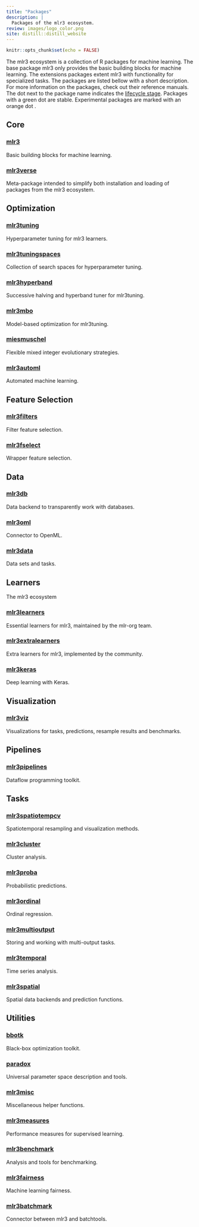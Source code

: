 ```yaml
---
title: "Packages"
description: |
  Packages of the mlr3 ecosystem.  
review: images/logo_color.png
site: distill::distill_website
---
```


```r
knitr::opts_chunk$set(echo = FALSE)
```

The mlr3 ecosystem is a collection of R packages for machine learning.
The base package mlr3 only provides the basic building blocks for machine learning.
The extensions packages extent mlr3 with functionality for specialized tasks.
The packages are listed bellow with a short description. 
For more information on the packages, check out their reference manuals.
The dot next to the package name indicates the [lifecycle stage](https://lifecycle.r-lib.org/articles/stages.html).
Packages with a green dot <i class="bi-circle-fill status-stable"></i> are stable.
Experimental packages are marked with an orange dot <i class="bi-circle-fill status-maturing"></i>.  

<!---
Collection of mlr3 ecosystem packages.
Package should be described in one sentence.
-->

## <i class="bi-house-heart"></i> Core

<div class="grid-container-package">
  <div class="grid-item-package">
  <h3><a href="https://mlr3.mlr-org.com/">mlr3</a> <i class="bi-circle-fill status-stable"></i></h3>
  Basic building blocks for machine learning.
  </div>
  <div class="grid-item-package">
  <h3><a href="https://mlr3verse.mlr-org.com/">mlr3verse</a> <i class="bi-circle-fill status-stable"></i></h3>
  Meta-package intended to simplify both installation and loading of packages from the mlr3 ecosystem.
  </div>
</div> 

## <i class="bi-sliders"></i> Optimization 

<div class="grid-container-package">
  <div class="grid-item-package">
  <h3><a href="https://mlr3tuning.mlr-org.com/">mlr3tuning</a> <i class="bi-circle-fill status-stable"></i></h3>
  Hyperparameter tuning for mlr3 learners.
  </div>
  <div class="grid-item-package">
  <h3><a href="https://mlr3tuningspaces.mlr-org.com/">mlr3tuningspaces</a> <i class="bi-circle-fill status-stable"></i></h3>
  Collection of search spaces for hyperparameter tuning.
  </div>
  <div class="grid-item-package">
  <h3><a href="https://mlr3hyperband.mlr-org.com/">mlr3hyperband</a> <i class="bi-circle-fill status-stable"></i></h3>
  Successive halving and hyperband tuner for mlr3tuning.
  </div>
  <div class="grid-item-package">
  <h3><a href="https://mlr3mbo.mlr-org.com/">mlr3mbo</a> <i class="bi-circle-fill status-maturing"></i></h3>
  Model-based optimization for mlr3tuning.
  </div>
  <div class="grid-item-package">
  <h3><a href="https://github.com/mlr-org/miesmuschel/">miesmuschel</a> <i class="bi-circle-fill status-maturing"></i></h3>
  Flexible mixed integer evolutionary strategies.
  </div>
  <div class="grid-item-package">
  <h3><a href="https://github.com/mlr-org/mlr3automl/">mlr3automl</a> <i class="bi-circle-fill status-maturing"></i></h3>
  Automated machine learning.
  </div>
</div> 

## <i class="bi-funnel"></i> Feature Selection

<div class="grid-container-package">
 
  <div class="grid-item-package">
  <h3><a href="https://mlr3fselect.mlr-org.com/">mlr3filters</a> <i class="bi-circle-fill status-stable"></i></h3>
  Filter feature selection.
  </div>
  <div class="grid-item-package">
  <h3><a href="https://mlr3fselect.mlr-org.com/">mlr3fselect</a> <i class="bi-circle-fill status-stable"></i></h3>
  Wrapper feature selection. 
  </div>
</div> 

## <i class="bi-hdd"></i> Data

<div class="grid-container-package">
  <div class="grid-item-package">
  <h3><a href="https://mlr3db.mlr-org.com/">mlr3db</a> <i class="bi-circle-fill status-stable"></i></h3>
  Data backend to transparently work with databases.
  </div>
  <div class="grid-item-package">
  <h3><a href="https://mlr3oml.mlr-org.com/">mlr3oml</a> <i class="bi-circle-fill status-stable"></i></h3>
  Connector to OpenML.
  </div>
  <div class="grid-item-package">
  <h3><a href="https://mlr3data.mlr-org.com/">mlr3data</a> <i class="bi-circle-fill status-stable"></i></h3>
  Data sets and tasks.
  </div>
</div>

## <i class="bi-pen"></i> Learners

The mlr3 ecosystem 

<div class="grid-container-package">
  <div class="grid-item-package">
  <h3><a href="https://mlr3learners.mlr-org.com/">mlr3learners</a> <i class="bi-circle-fill status-stable"></i></h3>
  Essential learners for mlr3, maintained by the mlr-org team.
  </div>
  <div class="grid-item-package">
  <h3><a href="https://mlr3extralearners.mlr-org.com/">mlr3extralearners</a> <i class="bi-circle-fill status-stable"></i></h3>
  Extra learners for mlr3, implemented by the community.
  </div>
  <div class="grid-item-package">
  <h3><a href="https://github.com/mlr-org/mlr3keras/">mlr3keras</a> <i class="bi-circle-fill status-maturing"></i></h3>
  Deep learning with Keras.
  </div>
</div>

## <i class="bi-bar-chart-line"></i> Visualization

<div class="grid-container-package">
  <div class="grid-item-package">
  <h3><a href="https://mlr3viz.mlr-org.com/">mlr3viz</a> <i class="bi-circle-fill status-stable"></i></h3>
  Visualizations for tasks, predictions, resample results and benchmarks.
  </div>
</div>

## <i class="bi-share"></i> Pipelines

<div class="grid-container-package">
  <div class="grid-item-package">
  <h3><a href="https://mlr3pipelines.mlr-org.com/">mlr3pipelines</a> <i class="bi-circle-fill status-stable"></i></h3>
   Dataflow programming toolkit.
  </div>
</div>

## <i class="bi-list-task"></i> Tasks

<div class="grid-container-package">
  <div class="grid-item-package">
  <h3><a href="https://mlr3spatiotempcv.mlr-org.com/">mlr3spatiotempcv</a> <i class="bi-circle-fill status-stable"></i></h3>
  Spatiotemporal resampling and visualization methods.
  </div>
  <div class="grid-item-package">
  <h3><a href="https://mlr3cluster.mlr-org.com/">mlr3cluster</a> <i class="bi-circle-fill status-stable"></i></h3>
  Cluster analysis.
  </div>
  <div class="grid-item-package">
  <h3><a href="https://mlr3proba.mlr-org.com/">mlr3proba</a> <i class="bi-circle-fill status-stable"></i></h3>
  Probabilistic predictions.
  </div>
  <div class="grid-item-package">
  <h3><a href="https://mlr3ordinal.mlr-org.com/">mlr3ordinal</a> <i class="bi-circle-fill status-maturing"></i></h3>
  Ordinal regression.
  </div>
  <div class="grid-item-package">
  <h3><a href="https://github.com/mlr-org/mlr3multioutput">mlr3multioutput</a> <i class="bi-circle-fill status-maturing"></i></h3>
  Storing and working with multi-output tasks.
  </div>
  <div class="grid-item-package">
  <h3><a href="https://mlr3temporal.mlr-org.com/">mlr3temporal</a> <i class="bi-circle-fill status-maturing"></i></h3>
  Time series analysis.
  </div>
  <div class="grid-item-package">
  <h3><a href="https://mlr3spatial.mlr-org.com/">mlr3spatial</a> <i class="bi-circle-fill status-maturing"></i></h3>
  Spatial data backends and prediction functions.
  </div>
</div>

## <i class="bi-balloon"></i> Utilities 

<div class="grid-container-package">
  <div class="grid-item-package">
  <h3><a href="https://bbotk.mlr-org.com/">bbotk</a> <i class="bi-circle-fill status-stable"></i></h3>
  Black-box optimization toolkit.
  </div>
  <div class="grid-item-package">
  <h3><a href="https://paradox.mlr-org.com/">paradox</a> <i class="bi-circle-fill status-stable"></i></h3>
  Universal parameter space description and tools.
  </div>
  <div class="grid-item-package">
  <h3><a href="https://mlr3misc.mlr-org.com/">mlr3misc</a> <i class="bi-circle-fill status-stable"></i></h3>
  Miscellaneous helper functions.
  </div>
  <div class="grid-item-package">
  <h3><a href="https://mlr3measures.mlr-org.com/">mlr3measures</a> <i class="bi-circle-fill status-stable"></i></h3>
  Performance measures for supervised learning.
  </div>
  <div class="grid-item-package">
  <h3><a href="https://mlr3benchmark.mlr-org.com/">mlr3benchmark</a> <i class="bi-circle-fill status-stable"></i></h3>
  Analysis and tools for benchmarking.
  </div>
  <div class="grid-item-package">
  <h3><a href="https://mlr3fairness.mlr-org.com/">mlr3fairness</a> <i class="bi-circle-fill status-maturing"></i></h3>
  Machine learning fairness.
  </div>
  <div class="grid-item-package">
  <h3><a href="https://github.com/mlr-org/mlr3batchmark/">mlr3batchmark</a> <i class="bi-circle-fill status-maturing"></i></h3>
  Connector between mlr3 and batchtools.
  </div>
</div>
